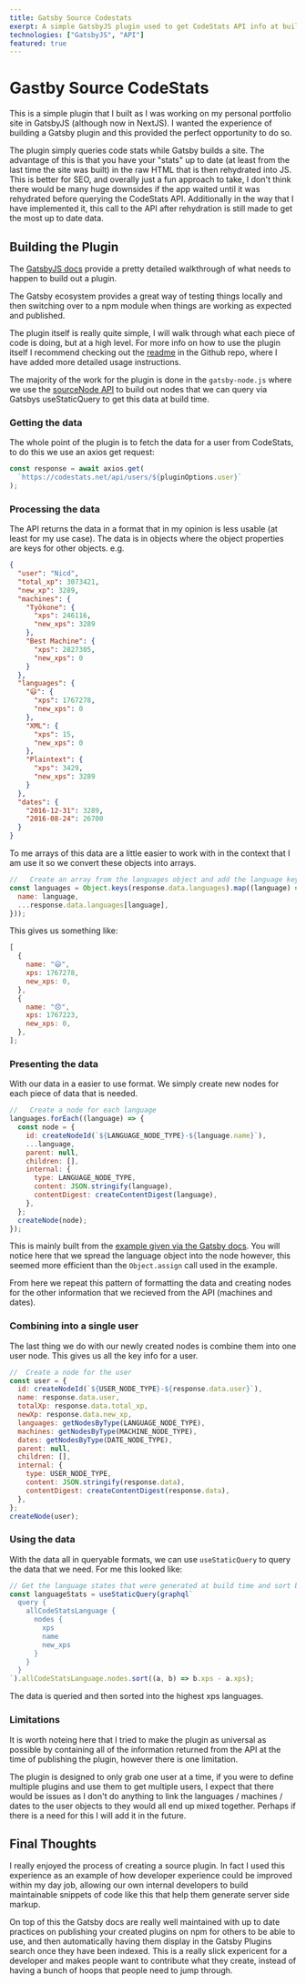 ```yaml
---
title: Gatsby Source Codestats
exerpt: A simple GatsbyJS plugin used to get CodeStats API info at build time of a GatsbyJS site so the info is there on the generated static page
technologies: ["GatsbyJS", "API"]
featured: true
---
```


# Gastby Source CodeStats

This is a simple plugin that I built as I was working on my personal portfolio site in GatsbyJS (although now in NextJS). I wanted the experience of building a Gatsby plugin and this provided the perfect opportunity to do so.

The plugin simply queries code stats while Gatsby builds a site. The advantage of this is that you have your "stats" up to date (at least from the last time the site was built) in the raw HTML that is then rehydrated into JS. This is better for SEO, and overally just a fun approach to take, I don't think there would be many huge downsides if the app waited until it was rehydrated before querying the CodeStats API. Additionally in the way that I have implemented it, this call to the API after rehydration is still made to get the most up to date data.

## Building the Plugin

The [GatsbyJS docs](https://www.gatsbyjs.com/docs/how-to/plugins-and-themes/creating-a-source-plugin/#set-up-a-source-plugin) provide a pretty detailed walkthrough of what needs to happen to build out a plugin.

The Gatsby ecosystem provides a great way of testing things locally and then switching over to a npm module when things are working as expected and published.

The plugin itself is really quite simple, I will walk through what each piece of code is doing, but at a high level. For more info on how to use the plugin itself I recommend checking out the [readme](https://github.com/jasonm4130/gatsby-source-codestats/blob/main/README.md) in the Github repo, where I have added more detailed usage instructions.

The majority of the work for the plugin is done in the `gatsby-node.js` where we use the [sourceNode API](https://www.gatsbyjs.com/docs/reference/config-files/gatsby-node/#sourceNodes) to build out nodes that we can query via Gatsbys useStaticQuery to get this data at build time.

### Getting the data

The whole point of the plugin is to fetch the data for a user from CodeStats, to do this we use an axios get request:

```javascript
const response = await axios.get(
  `https://codestats.net/api/users/${pluginOptions.user}`
);
```

### Processing the data

The API returns the data in a format that in my opinion is less usable (at least for my use case). The data is in objects where the object properties are keys for other objects. e.g.

```JSON
{
  "user": "Nicd",
  "total_xp": 3073421,
  "new_xp": 3289,
  "machines": {
    "Työkone": {
      "xps": 246116,
      "new_xps": 3289
    },
    "Best Machine": {
      "xps": 2827305,
      "new_xps": 0
    }
  },
  "languages": {
    "😃": {
      "xps": 1767278,
      "new_xps": 0
    },
    "XML": {
      "xps": 15,
      "new_xps": 0
    },
    "Plaintext": {
      "xps": 3429,
      "new_xps": 3289
    }
  },
  "dates": {
    "2016-12-31": 3289,
    "2016-08-24": 26700
  }
}
```

To me arrays of this data are a little easier to work with in the context that I am use it so we convert these objects into arrays.

```javascript
//   Create an array from the languages object and add the language key as the name
const languages = Object.keys(response.data.languages).map((language) => ({
  name: language,
  ...response.data.languages[language],
}));
```

This gives us something like:

```javascript
[
  {
    name: "😃",
    xps: 1767278,
    new_xps: 0,
  },
  {
    name: "😞",
    xps: 1767223,
    new_xps: 0,
  },
];
```

### Presenting the data

With our data in a easier to use format. We simply create new nodes for each piece of data that is needed.

```javascript
//   Create a node for each language
languages.forEach((language) => {
  const node = {
    id: createNodeId(`${LANGUAGE_NODE_TYPE}-${language.name}`),
    ...language,
    parent: null,
    children: [],
    internal: {
      type: LANGUAGE_NODE_TYPE,
      content: JSON.stringify(language),
      contentDigest: createContentDigest(language),
    },
  };
  createNode(node);
});
```

This is mainly built from the [example given via the Gatsby docs](https://www.gatsbyjs.com/docs/reference/config-files/gatsby-node/#sourceNodes). You will notice here that we spread the language object into the node however, this seemed more efficient than the `Object.assign` call used in the example.

From here we repeat this pattern of formatting the data and creating nodes for the other information that we recieved from the API (machines and dates).

### Combining into a single user

The last thing we do with our newly created nodes is combine them into one user node. This gives us all the key info for a user.

```javascript
//  Create a node for the user
const user = {
  id: createNodeId(`${USER_NODE_TYPE}-${response.data.user}`),
  name: response.data.user,
  totalXp: response.data.total_xp,
  newXp: response.data.new_xp,
  languages: getNodesByType(LANGUAGE_NODE_TYPE),
  machines: getNodesByType(MACHINE_NODE_TYPE),
  dates: getNodesByType(DATE_NODE_TYPE),
  parent: null,
  children: [],
  internal: {
    type: USER_NODE_TYPE,
    content: JSON.stringify(response.data),
    contentDigest: createContentDigest(response.data),
  },
};
createNode(user);
```

### Using the data

With the data all in queryable formats, we can use `useStaticQuery` to query the data that we need. For me this looked like:

```javascript
// Get the language states that were generated at build time and sort by xps
const languageStats = useStaticQuery(graphql`
  query {
    allCodeStatsLanguage {
      nodes {
        xps
        name
        new_xps
      }
    }
  }
`).allCodeStatsLanguage.nodes.sort((a, b) => b.xps - a.xps);
```

The data is queried and then sorted into the highest xps languages.

### Limitations

It is worth noteing here that I tried to make the plugin as universal as possible by containing all of the information returned from the API at the time of publishing the plugin, however there is one limitation.

The plugin is designed to only grab one user at a time, if you were to define multiple plugins and use them to get multiple users, I expect that there would be issues as I don't do anything to link the languages / machines / dates to the user objects to they would all end up mixed together. Perhaps if there is a need for this I will add it in the future.

## Final Thoughts

I really enjoyed the process of creating a source plugin. In fact I used this experience as an example of how developer experience could be improved within my day job, allowing our own internal developers to build maintainable snippets of code like this that help them generate server side markup.

On top of this the Gatsby docs are really well maintained with up to date practices on publishing your created plugins on npm for others to be able to use, and then automatically having them display in the Gatsby Plugins search once they have been indexed. This is a really slick expericent for a developer and makes people want to contribute what they create, instead of having a bunch of hoops that people need to jump through.
